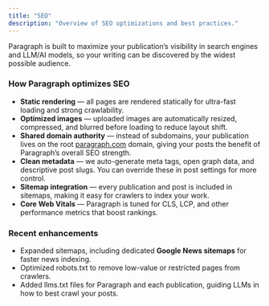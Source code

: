 ```yaml
---
title: "SEO"
description: "Overview of SEO optimizations and best practices."
---
```


Paragraph is built to maximize your publication’s visibility in search engines and LLM/AI models, so your writing can be discovered by the widest possible audience.

### **How Paragraph optimizes SEO**

- **Static rendering** — all pages are rendered statically for ultra-fast loading and strong crawlability.
- **Optimized images** — uploaded images are automatically resized, compressed, and blurred before loading to reduce layout shift.
- **Shared domain authority** — instead of subdomains, your publication lives on the root [paragraph.com](http://paragraph.com) domain, giving your posts the benefit of Paragraph’s overall SEO strength.
- **Clean metadata** — we auto-generate meta tags, open graph data, and descriptive post slugs. You can override these in post settings for more control.
- **Sitemap integration** — every publication and post is included in sitemaps, making it easy for crawlers to index your work.
- **Core Web Vitals** — Paragraph is tuned for CLS, LCP, and other performance metrics that boost rankings.

### **Recent enhancements**

- Expanded sitemaps, including dedicated **Google News sitemaps** for faster news indexing.
- Optimized robots.txt to remove low-value or restricted pages from crawlers.
- Added llms.txt files for Paragraph and each publication, guiding LLMs in how to best crawl your posts.
